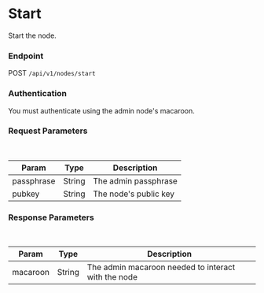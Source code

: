 # Start 

Start the node.

### Endpoint

POST `/api/v1/nodes/start`

### Authentication

You must authenticate using the admin node's macaroon.

### Request Parameters

<br/>

| Param | Type | Description |
| ----- | ---- | ----------- |
| passphrase | String | The admin passphrase |
| pubkey | String | The node's public key |

### Response Parameters

<br />

| Param | Type | Description |
| ----- | ---- | ----------- |
| macaroon | String | The admin macaroon needed to interact with the node |
